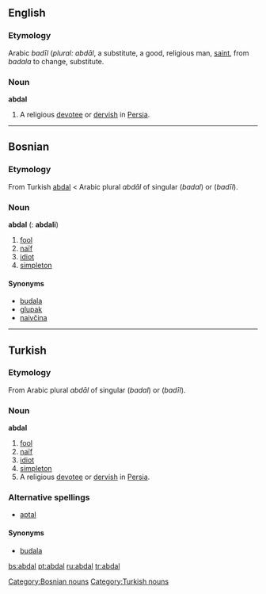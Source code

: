 ==English==

===Etymology===
Arabic ''badīl''  (''plural:'' ''abdāl'', a substitute, a good, religious man, [[saint]], from ''badala'' to change, substitute.
===Noun===
'''abdal'''
# A religious [[devotee]] or [[dervish]] in [[Persia]].

----

==Bosnian==
===Etymology===
From Turkish [[abdal#Turkish|abdal]] < Arabic plural ''abdāl'' of singular {{ARchar|[[بدل|بَدَل]]}} (''badal'') or {{ARchar|[[بديل|بَدِيل]]}} (''badīl'').
===Noun===
'''abdal''' {{m}} {{s}} ({{p}}: '''abdali''')
#[[fool]]
#[[naïf]]
#[[idiot]]
#[[simpleton]]
====Synonyms====
*[[budala#Bosnian|budala]]
*[[glupak#Bosnian|glupak]]
*[[naivčina#Bosnian|naivčina]]
[[Category:Bosnian nouns]]

----

==Turkish==
===Etymology===
From Arabic plural ''abdāl'' of singular {{ARchar|[[بدل|بَدَل]]}} (''badal'') or {{ARchar|[[بديل|بَدِيل]]}} (''badīl'').
===Noun===
'''abdal'''
#[[fool]]
#[[naïf]]
#[[idiot]]
#[[simpleton]]
#A religious [[devotee]] or [[dervish]] in [[Persia]].
===Alternative spellings===
*[[aptal#Turkish|aptal]]
====Synonyms====
*[[budala#Bosnian|budala]]
[[Category:Turkish nouns]]

[[bs:abdal]]
[[pt:abdal]]
[[ru:abdal]]
[[tr:abdal]]